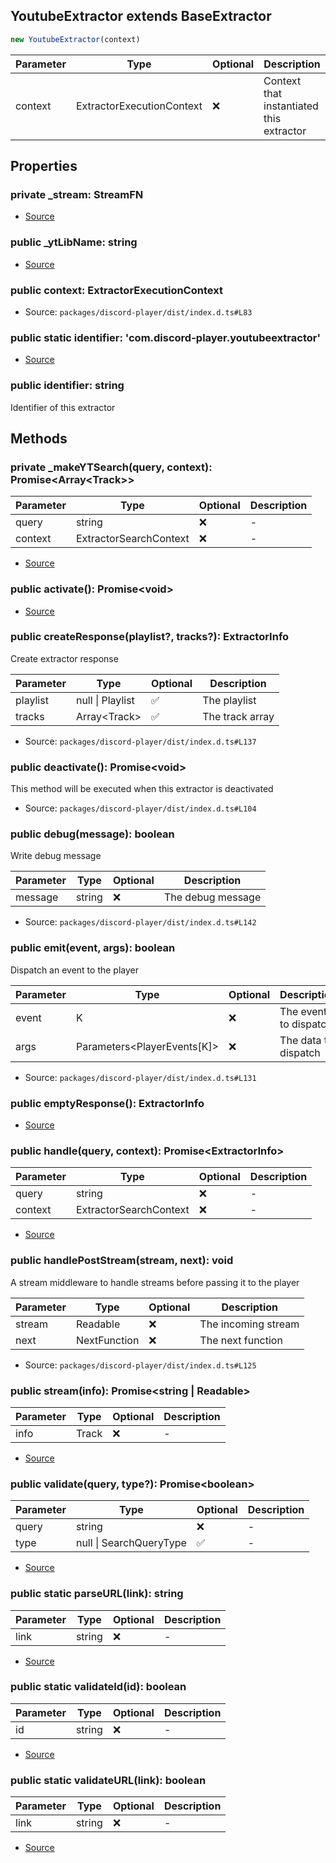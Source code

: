 ## YoutubeExtractor extends BaseExtractor

```typescript
new YoutubeExtractor(context)
```
| Parameter | Type | Optional | Description |
| ----------- | ----------- | ----------- | ----------- |
| context | ExtractorExecutionContext | ❌ | Context that instantiated this extractor |

## Properties
### private  _stream: StreamFN
- [Source](https://github.com/Androz2091/discord-player/blob/a0c651a/packages/extractor/src/extractors/YoutubeExtractor.ts#L24)
### public  _ytLibName: string
- [Source](https://github.com/Androz2091/discord-player/blob/a0c651a/packages/extractor/src/extractors/YoutubeExtractor.ts#L25)
### public  context: ExtractorExecutionContext
- Source: `packages/discord-player/dist/index.d.ts#L83`
### public static identifier: 'com.discord\-player.youtubeextractor'
- [Source](https://github.com/Androz2091/discord-player/blob/a0c651a/packages/extractor/src/extractors/YoutubeExtractor.ts#L23)
### public  identifier: string
Identifier of this extractor
## Methods
### private  _makeYTSearch(query, context): Promise\<Array\<Track>>
| Parameter | Type | Optional | Description |
| ----------- | ----------- | ----------- | ----------- |
| query | string | ❌ | - |
| context | ExtractorSearchContext | ❌ | - |


- [Source](https://github.com/Androz2091/discord-player/blob/a0c651a/packages/extractor/src/extractors/YoutubeExtractor.ts#L121)
### public  activate(): Promise\<void>
- [Source](https://github.com/Androz2091/discord-player/blob/a0c651a/packages/extractor/src/extractors/YoutubeExtractor.ts#L27)
### public  createResponse(playlist?, tracks?): ExtractorInfo
Create extractor response




| Parameter | Type | Optional | Description |
| ----------- | ----------- | ----------- | ----------- |
| playlist | null \| Playlist | ✅ | The playlist |
| tracks | Array\<Track> | ✅ | The track array |


- Source: `packages/discord-player/dist/index.d.ts#L137`
### public  deactivate(): Promise\<void>
This method will be executed when this extractor is deactivated





- Source: `packages/discord-player/dist/index.d.ts#L104`
### public  debug(message): boolean
Write debug message




| Parameter | Type | Optional | Description |
| ----------- | ----------- | ----------- | ----------- |
| message | string | ❌ | The debug message |


- Source: `packages/discord-player/dist/index.d.ts#L142`
### public  emit(event, args): boolean
Dispatch an event to the player




| Parameter | Type | Optional | Description |
| ----------- | ----------- | ----------- | ----------- |
| event | K | ❌ | The event to dispatch |
| args | Parameters\<PlayerEvents\[K]> | ❌ | The data to dispatch |


- Source: `packages/discord-player/dist/index.d.ts#L131`
### public  emptyResponse(): ExtractorInfo
- [Source](https://github.com/Androz2091/discord-player/blob/a0c651a/packages/extractor/src/extractors/YoutubeExtractor.ts#L145)
### public  handle(query, context): Promise\<ExtractorInfo>
| Parameter | Type | Optional | Description |
| ----------- | ----------- | ----------- | ----------- |
| query | string | ❌ | - |
| context | ExtractorSearchContext | ❌ | - |


- [Source](https://github.com/Androz2091/discord-player/blob/a0c651a/packages/extractor/src/extractors/YoutubeExtractor.ts#L38)
### public  handlePostStream(stream, next): void
A stream middleware to handle streams before passing it to the player




| Parameter | Type | Optional | Description |
| ----------- | ----------- | ----------- | ----------- |
| stream | Readable | ❌ | The incoming stream |
| next | NextFunction | ❌ | The next function |


- Source: `packages/discord-player/dist/index.d.ts#L125`
### public  stream(info): Promise\<string \| Readable>
| Parameter | Type | Optional | Description |
| ----------- | ----------- | ----------- | ----------- |
| info | Track | ❌ | - |


- [Source](https://github.com/Androz2091/discord-player/blob/a0c651a/packages/extractor/src/extractors/YoutubeExtractor.ts#L149)
### public  validate(query, type?): Promise\<boolean>
| Parameter | Type | Optional | Description |
| ----------- | ----------- | ----------- | ----------- |
| query | string | ❌ | - |
| type | null \| SearchQueryType | ✅ | - |


- [Source](https://github.com/Androz2091/discord-player/blob/a0c651a/packages/extractor/src/extractors/YoutubeExtractor.ts#L33)
### public static parseURL(link): string
| Parameter | Type | Optional | Description |
| ----------- | ----------- | ----------- | ----------- |
| link | string | ❌ | - |


- [Source](https://github.com/Androz2091/discord-player/blob/a0c651a/packages/extractor/src/extractors/YoutubeExtractor.ts#L185)
### public static validateId(id): boolean
| Parameter | Type | Optional | Description |
| ----------- | ----------- | ----------- | ----------- |
| id | string | ❌ | - |


- [Source](https://github.com/Androz2091/discord-player/blob/a0c651a/packages/extractor/src/extractors/YoutubeExtractor.ts#L181)
### public static validateURL(link): boolean
| Parameter | Type | Optional | Description |
| ----------- | ----------- | ----------- | ----------- |
| link | string | ❌ | - |


- [Source](https://github.com/Androz2091/discord-player/blob/a0c651a/packages/extractor/src/extractors/YoutubeExtractor.ts#L172)